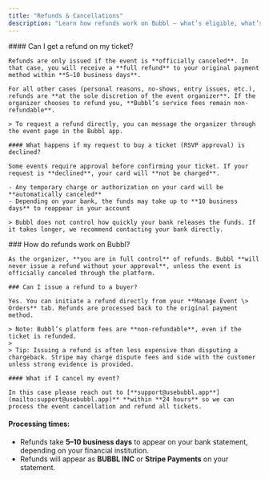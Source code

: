 ```yaml
---
title: "Refunds & Cancellations"
description: "Learn how refunds work on Bubbl — what’s eligible, what’s not, and how to handle cancellations or ticket issues."
---
```


<Tabs>
  <Tab title="Users">
    #### Can I get a refund on my ticket?

    Refunds are only issued if the event is **officially canceled**. In that case, you will receive a **full refund** to your original payment method within **5–10 business days**.

    For all other cases (personal reasons, no-shows, entry issues, etc.), refunds are **at the sole discretion of the event organizer**. If the organizer chooses to refund you, **Bubbl’s service fees remain non-refundable**.

    > To request a refund directly, you can message the organizer through the event page in the Bubbl app.

    #### What happens if my request to buy a ticket (RSVP approval) is declined?

    Some events require approval before confirming your ticket. If your request is **declined**, your card will **not be charged**.

    - Any temporary charge or authorization on your card will be **automatically canceled**
    - Depending on your bank, the funds may take up to **10 business days** to reappear in your account

    > Bubbl does not control how quickly your bank releases the funds. If it takes longer, we recommend contacting your bank directly.
  </Tab>
  <Tab title="Organizers">
    ### How do refunds work on Bubbl?

    As the organizer, **you are in full control** of refunds. Bubbl **will never issue a refund without your approval**, unless the event is officially canceled through the platform.

    ### Can I issue a refund to a buyer?

    Yes. You can initiate a refund directly from your **Manage Event \> Orders** tab. Refunds are processed back to the original payment method.

    > Note: Bubbl’s platform fees are **non-refundable**, even if the ticket is refunded.
    >
    > Tip: Issuing a refund is often less expensive than disputing a chargeback. Stripe may charge dispute fees and side with the customer unless strong evidence is provided.

    #### What if I cancel my event?

    In this case please reach out to [**support@usebubbl.app**](mailto:support@usebubbl.app)** **within **24 hours** so we can process the event cancellation and refund all tickets. 
  </Tab>
</Tabs>

#### Processing times: 

- Refunds take **5–10 business days** to appear on your bank statement, depending on your financial institution.
- Refunds will appear as **BUBBL INC** or **Stripe Payments** on your statement.
